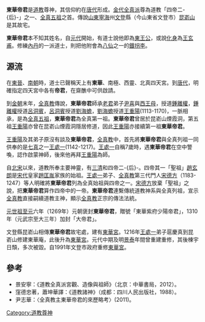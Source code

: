 {{other uses}}
'''東華帝君'''是[[道教|道教]]尊神，其信仰約在[[唐代|唐代]]形成。[[金代|金代]][[全真派|全真派]]尊為道教「四帝二-{后}-」之一、[[全真五祖|全真五祖]]之首。傳說[[山東|山東]][[寧海|寧海]]州[[文登|文登]]縣（今山東省文登市）[[昆嵛山|昆嵛山]]是其故宅。

'''東華帝君'''本不知其姓名，自[[元代|元代]]開始，有道士說他即為[[東王公|東王公]]，或說[[化身|化身]]為[[王玄甫|王玄甫]]。修練[[內丹|內丹]]的一派道士，則把他附會為[[八仙|八仙]]之一的[[鐵拐李|鐵拐李]]。

==源流==
在[[東晉|東晉]]、[[南朝|南朝]]時，道士已聲稱天上有'''東華'''、南極、西靈、北真四天宮。到[[唐代|唐代]]，明確指定四天宮中各有'''帝君'''，在齋醮中可供啟請。

到[[金朝|金朝]]末年，[[全真教|全真教]]傳說，'''東華帝君'''師承[[老君|老君]]弟子[[尹喜|尹喜]]與[[西王母|西王母]]，授道[[鍾離權|鍾離權]]，[[鍾離權|鍾離權]]授道[[呂洞賓|呂洞賓]]，[[呂洞賓|呂洞賓]]授道[[劉海蟾|劉海蟾]]，[[劉海蟾|劉海蟾]]授道[[王重陽|王重陽]](1113-1170)，一脈相承，是為[[全真五祖|全真五祖]]，'''東華帝君'''為全真第一祖。'''東華帝君'''曾居於昆嵛山煙霞洞，第五祖[[王重陽|王重陽]]亦曾在昆嵛山煙霞洞隱居修道，因此[[王重陽|王重陽]]亦接續第一祖'''東華帝君'''。

[[王重陽|王重陽]]及其弟子原沒有談及'''東華帝君'''，[[全真教|全真教]]中，首先將'''東華帝君'''與全真列祖一同供奉的是[[七真|七真]]之一[[王處一|王處一]](1142-1217)。[[王處一|王處一]]自稱7歲時，遇'''東華帝君'''在空中警喚，認作啟蒙神師，後來他再拜[[王重陽|王重陽]]為師。

自[[北宋|北宋]]以來，道教所奉主要神靈，有[[三清|三清]]和四帝二-{后}-。四帝其一「聖祖」[[趙玄朗|趙玄朗]]是[[宋代|宋代]]皇家[[趙匡胤|趙匡胤]]家族的始祖。[[王處一|王處一]]弟子、[[全真教|全真教]]第三代門人[[宋德方|宋德方]]（1183-1247）等人明確將'''東華帝君'''列為全真始祖與四帝之一。[[宋德方|宋德方]]放棄「聖祖」之說，把'''東華帝君'''算作四帝中的一帝。'''東華帝君'''連繫傳統道教神系與全真列祖，宣示[[全真教|全真教]]直接嗣續道教主神，顯示[[全真教|全真教]]正宗的傳法法統。

[[元世祖|元世祖]][[至元_(忽必烈)|至元]]六年（1269年）元朝褒封'''東華帝君'''，贈號「東華紫府少陽帝君」，1310年（元武宗至大三年）加封「大帝君」。

文登縣昆嵛山相傳'''東華帝君'''故宅處，建有[[東華宮|東華宮]]。1216年[[王處一|王處一]]弟子扈慶真到昆嵛山修建東華庵，此後升為[[東華宮|東華宮]]。元代中期及明[[景泰|景泰]]年間曾重建重修，其後棟宇日頹，多次被毀。自1991年文登市政府重修[[東華宮|東華宮]]。

==參考==
*景安寧：《道教全真派宮觀、造像與祖師》（北京：中華書局，2012）。
*窪德忠著，蕭坤華譯：《道教諸神》（成都：四川人民出版社，1988）。
*尹志華：〈全真教主東華帝君的來歷略考〉(2011)。

[[Category:道教尊神|Category:道教尊神]]